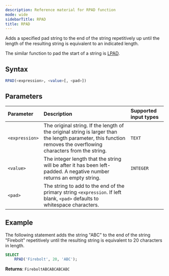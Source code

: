 ```yaml
---
description: Reference material for RPAD function
mode: wide
sidebarTitle: RPAD
title: RPAD
---
```



Adds a specified pad string to the end of the string repetitively up until the length of the resulting string is equivalent to an indicated length.

The similar function to pad the start of a string is [LPAD](/functions-reference/string/lpad).

## Syntax


```sql
RPAD(<expression>, <value>[, <pad>])
```

## Parameters 


| Parameter  | Description                                      |Supported input types | 
| :---------- | :---------------------------------------------- | :------------|
| `<expression>`    | The original string. If the length of the original string is larger than the length parameter, this function removes the overflowing characters from the string. |  `TEXT` |
| `<value>` | The integer length that the string will be after it has been left-padded.  A negative number returns an empty string.  | `INTEGER` |  
| `<pad>`    | The string to add to the end of the primary string `<expression`. If left blank, `<pad>` defaults to whitespace characters.   |

## Example


The following statement adds the string "ABC" to the end of the string "Firebolt" repetitively until the resulting string is equivalent to 20 characters in length.

```sql
SELECT
	RPAD('Firebolt', 20, 'ABC');
```

**Returns**: `FireboltABCABCABCABC`

